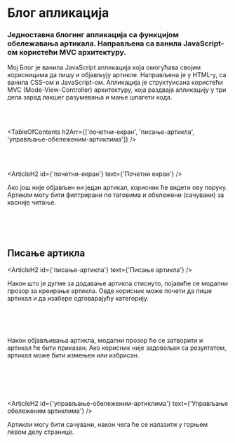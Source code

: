 

# Блог апликација

### Једноставна блогинг апликација са функцијом обележавања артикала. Направљена са ванила JavaScript-ом користећи MVC архитектуру.

<HeroImage image={BlogImg} title="Блог Апликација" />

Мој Блог је ванила JavaScript апликација која омогућава својим корисницима да пишу и објављују артикле. Направљена је у HTML-у, са ванила CSS-ом и JavaScript-ом. Апликација је структуисана користећи MVC (Mode-View-Controller) архитектуру, која раздваја апликацију у три дела зарад лакшег разумевања и мање шпагети кода.

<br />
<br />

<TableOfContents
   h2Arr={['почетни-екран', 'писање-артикла', 'управљање-обележеним-артиклима']}
/>

<br />
<br />

<ArticleH2 id={'почетни-екран'} text={'Почетни екран'} />

Ако још није објављен ни један артикал, корисник ће видети ову поруку. Артикли могу бити филтрирани по таговима и обележени (сачувани) за касније читање.

<br />

<ArticleImage image={BlogImg1} alt="Почетни екран" />

<br />
<br />

## Писање артикла

<ArticleH2 id={'писање-артикла'} text={'Писање артикла'} />

Након што је дугме за додавање артикла стиснуто, појавиће се модални прозор за креирање артикла. Овде корисник може почети да пише артикал и да изабере одговарајућу категорију.

<br />

<ArticleImage image={BlogImg2} alt="Писање артикла" />

<br />
<br />

Након објављивања артикла, модални прозор ће се затворити и артикал ће бити приказан. Ако корисник није задовољан са резултатом, артикал може бити измењен или избрисан.

<br />

<ArticleImage
   image={BlogImg3}
   alt="Почетни екран са управо написаним артиклом"
/>

<br />
<br />

<ArticleH2
   id={'управљање-обележеним-артиклима'}
   text={'Управљање обележеним артиклима'}
/>

Артикли могу бити сачувани, након чега ће се налазити у горњем левом делу странице.

<br />

<ArticleImage image={BlogImg4} alt="Управљање обележеним артиклима" />

<br />
